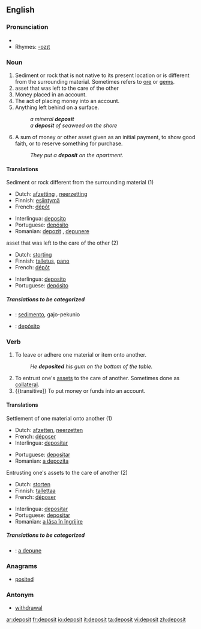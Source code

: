 ==English==

===Pronunciation===
*{{audio|en-us-deposit.ogg|Audio (US)}}
*Rhymes: [[Rhymes:English:-ɒzɪt|-ɒzɪt]]

===Noun===
{{en-noun}}

#Sediment or rock that is not native to its present location or is different from the surrounding material.  Sometimes refers to [[ore]] or [[gem]]s.
#asset that was left to the care of the other <!--this definition could use so much improvement, I'm not sure what it means-->
#Money placed in an account.
#The act of placing money into an account.
#Anything left behind on a surface.
#:''a mineral '''deposit'''''
#:''a '''deposit''' of seaweed on the shore''
#A sum of money or other asset given as an initial payment, to show good faith, or to reserve something for purchase.
#:''They put a '''deposit''' on the apartment.''

====Translations====
;Sediment or rock different from the surrounding material (1)
{{top}}
*Dutch: [[afzetting]] {{f}}, [[neerzetting]] {{f}}
*Finnish: [[esiintymä]]
*French: [[dépôt]] {{m}}
{{mid}}
*Interlingua: [[deposito]]
*Portuguese: [[depósito]] {{m}}
*Romanian: [[depozit]] {{n}}, [[depunere]] {{f}}
{{bottom}}

;asset that was left to the care of the other (2)
{{top}}
*Dutch: [[storting]] {{f}}
*Finnish: [[talletus]], [[pano]]
*French: [[dépôt]] {{m}}
{{mid}}
*Interlingua: [[deposito]]
*Portuguese: [[depósito]] {{m}}
{{bottom}}

=====Translations to be categorized=====
{{checktrans}}

*{{ttbc|Ido}}: [[sedimento]], gajo-pekunio

*{{ttbc|Spanish}}: [[depósito]]

===Verb===
{{en-verb}}

# {{transitive}} To leave or adhere one material or item onto another.
#:''He '''deposited''' his gum on the bottom of the table.''
# To entrust one's [[asset]]s to the care of another.  Sometimes done as [[collateral]].
#{{transitive]} To put money or funds into an account.

====Translations====
;Settlement of one material onto another (1)
{{top}}
*Dutch: [[afzetten]], [[neerzetten]]
*French: [[déposer]]
*Interlingua: [[depositar]]
{{mid}}
*Portuguese: [[depositar]]
*Romanian: [[a depozita]]
{{bottom}}

;Entrusting one's assets to the care of another (2)
{{top}}
*Dutch: [[storten]]
*Finnish: [[tallettaa]]
*French: [[déposer]]
{{mid}}
*Interlingua: [[depositar]]
*Portuguese: [[depositar]]
*Romanian: [[a lăsa în îngrijire]]
{{bottom}}

=====Translations to be categorized=====
{{checktrans}}
*{{ttbc|Romanian}}: [[a depune]]

===Anagrams===
*[[posited]]

===Antonym===
*[[withdrawal]]

[[ar:deposit]]
[[fr:deposit]]
[[io:deposit]]
[[it:deposit]]
[[ta:deposit]]
[[vi:deposit]]
[[zh:deposit]]